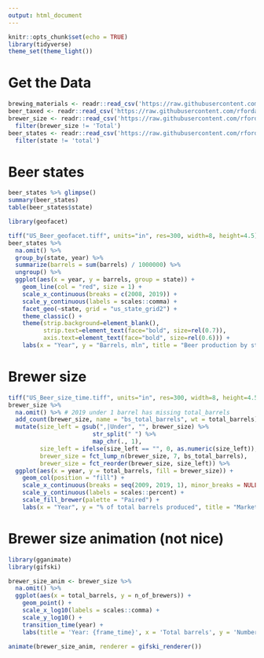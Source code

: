 ```yaml
---
output: html_document
---
```


```r
knitr::opts_chunk$set(echo = TRUE)
library(tidyverse)
theme_set(theme_light())
```

# Get the Data

```r
brewing_materials <- readr::read_csv('https://raw.githubusercontent.com/rfordatascience/tidytuesday/master/data/2020/2020-03-31/brewing_materials.csv')
beer_taxed <- readr::read_csv('https://raw.githubusercontent.com/rfordatascience/tidytuesday/master/data/2020/2020-03-31/beer_taxed.csv')
brewer_size <- readr::read_csv('https://raw.githubusercontent.com/rfordatascience/tidytuesday/master/data/2020/2020-03-31/brewer_size.csv') %>%
  filter(brewer_size != 'Total')
beer_states <- readr::read_csv('https://raw.githubusercontent.com/rfordatascience/tidytuesday/master/data/2020/2020-03-31/beer_states.csv') %>%
  filter(state != 'total')

```

# Beer states

```r
beer_states %>% glimpse()
summary(beer_states)
table(beer_states$state)

library(geofacet)

tiff("US_Beer_geofacet.tiff", units="in", res=300, width=8, height=4.5) #stolen from @VictomOfMaths
beer_states %>%
  na.omit() %>%
  group_by(state, year) %>%
  summarize(barrels = sum(barrels) / 1000000) %>%
  ungroup() %>%
  ggplot(aes(x = year, y = barrels, group = state)) +
    geom_line(col = "red", size = 1) +
    scale_x_continuous(breaks = c(2008, 2019)) +
    scale_y_continuous(labels = scales::comma) +
    facet_geo(~state, grid = "us_state_grid2") +
    theme_classic() +
    theme(strip.background=element_blank(), 
          strip.text=element_text(face="bold", size=rel(0.7)),
          axis.text=element_text(face="bold", size=rel(0.6))) +
    labs(x = "Year", y = "Barrels, mln", title = "Beer production by state, 2008-2019")
```

# Brewer size
```r
tiff("US_Beer_size_time.tiff", units="in", res=300, width=8, height=4.5)
brewer_size %>%
  na.omit() %>% # 2019 under 1 barrel has missing total_barrels
  add_count(brewer_size, name = "bs_total_barrels", wt = total_barrels) %>%
  mutate(size_left = gsub(",|Under", "", brewer_size) %>%
                        str_split(" ") %>% 
                        map_chr(., 1),
         size_left = ifelse(size_left == "", 0, as.numeric(size_left)),
         brewer_size = fct_lump_n(brewer_size, 7, bs_total_barrels),
         brewer_size = fct_reorder(brewer_size, size_left)) %>%
  ggplot(aes(x = year, y = total_barrels, fill = brewer_size)) +
    geom_col(position = "fill") +
    scale_x_continuous(breaks = seq(2009, 2019, 1), minor_breaks = NULL) +
    scale_y_continuous(labels = scales::percent) +
    scale_fill_brewer(palette = "Paired") +
    labs(x = "Year", y = "% of total barrels produced", title = "Market share of large breweries is shrinking over time", fill = "Brewery size")
```


# Brewer size animation (not nice)
```r
library(gganimate)
library(gifski)

brewer_size_anim <- brewer_size %>%
  na.omit() %>%
  ggplot(aes(x = total_barrels, y = n_of_brewers)) +
    geom_point() +
    scale_x_log10(labels = scales::comma) +
    scale_y_log10() +
    transition_time(year) +
    labs(title = 'Year: {frame_time}', x = 'Total barrels', y = 'Number of breweries')

animate(brewer_size_anim, renderer = gifski_renderer())
```

